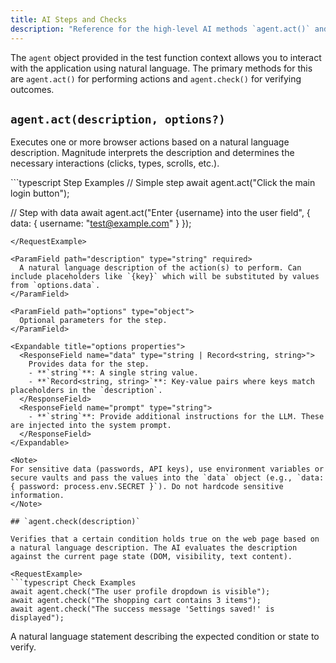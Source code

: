 ```yaml
---
title: AI Steps and Checks
description: "Reference for the high-level AI methods `agent.act()` and `agent.check()` used within Magnitude tests."
---
```


The `agent` object provided in the test function context allows you to interact with the application using natural language. The primary methods for this are `agent.act()` for performing actions and `agent.check()` for verifying outcomes.

## `agent.act(description, options?)`

Executes one or more browser actions based on a natural language description. Magnitude interprets the description and determines the necessary interactions (clicks, types, scrolls, etc.).

<RequestExample>
```typescript Step Examples
// Simple step
await agent.act("Click the main login button");

// Step with data
await agent.act("Enter {username} into the user field", {
  data: { username: "test@example.com" }
});
```
</RequestExample>

<ParamField path="description" type="string" required>
  A natural language description of the action(s) to perform. Can include placeholders like `{key}` which will be substituted by values from `options.data`.
</ParamField>

<ParamField path="options" type="object">
  Optional parameters for the step.
</ParamField>

<Expandable title="options properties">
  <ResponseField name="data" type="string | Record<string, string>">
    Provides data for the step.
    - **`string`**: A single string value.
    - **`Record<string, string>`**: Key-value pairs where keys match placeholders in the `description`.
  </ResponseField>
  <ResponseField name="prompt" type="string">
    - **`string`**: Provide additional instructions for the LLM. These are injected into the system prompt.
  </ResponseField>
</Expandable>

<Note>
For sensitive data (passwords, API keys), use environment variables or secure vaults and pass the values into the `data` object (e.g., `data: { password: process.env.SECRET }`). Do not hardcode sensitive information.
</Note>

## `agent.check(description)`

Verifies that a certain condition holds true on the web page based on a natural language description. The AI evaluates the description against the current page state (DOM, visibility, text content).

<RequestExample>
```typescript Check Examples
await agent.check("The user profile dropdown is visible");
await agent.check("The shopping cart contains 3 items");
await agent.check("The success message 'Settings saved!' is displayed");
```
</RequestExample>

<ParamField path="description" type="string" required>
  A natural language statement describing the expected condition or state to verify.
</ParamField>

